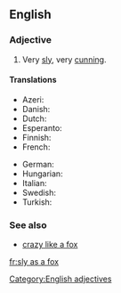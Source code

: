 ==English==

===Adjective===
{{head|en|adjective|head=[[sly]] [[as]] [[a]] [[fox]]}}

# {{simile}} Very [[sly]], very [[cunning]].

====Translations====
{{trans-top|very sly}}
* Azeri: {{t-|az|tülkü kimi hiyləgər}}
* Danish: {{t-|da|snu som en ræv}}
* Dutch: {{t-|nl|sluw als een vos}}
* Esperanto: {{t-|eo|ruza kiel vulpo}}
* Finnish: {{t-|fi|viekas kuin kettu}}
* French: {{t+|fr|rusé comme un renard}}
{{trans-mid}}
* German: {{t-|de|schlau wie ein Fuchs}}
* Hungarian: {{t-|hu|ravasz, mint a róka}}
* Italian: {{t-|it|furbo come una volpe}}
* Swedish: {{t-|sv|slug som en räv}}
* Turkish: {{t-|tr|tilki gibi kurnaz}}
{{trans-bottom}}

===See also===
* [[crazy like a fox]]

[[Category:English adjectives]]

[[fr:sly as a fox]]